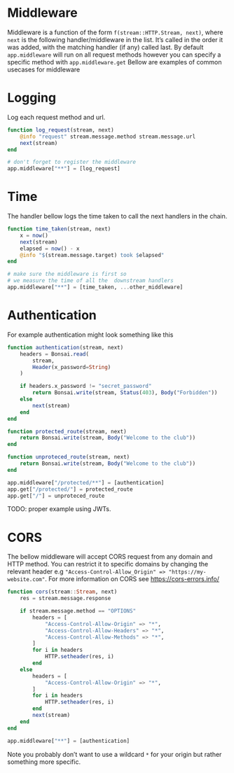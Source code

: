 # Middleware 

Middleware is a function of the form `f(stream::HTTP.Stream, next)`, where `next` is the following handler/middleware in the list.  It's called in the order it was added, with the matching handler (if any) called last. 
By default `app.middleware` will run on all request methods however you can specify a specific method with `app.middleware.get` Bellow are examples of common usecases for middleware

# Logging

Log each request method and url.

```julia
function log_request(stream, next)
    @info "request" stream.message.method stream.message.url
    next(stream)
end

# don't forget to register the middleware
app.middleware["**"] = [log_request]
```

# Time

The handler bellow logs the time taken to call the next handlers in the chain. 

```julia
function time_taken(stream, next)
    x = now()
    next(stream)
    elapsed = now() - x
    @info "$(stream.message.target) took $elapsed" 
end

# make sure the middleware is first so
# we measure the time of all the  downstream handlers
app.middleware["**"] = [time_taken, ...other_middleware]
```

# Authentication

For example authentication might look something like this

```julia
function authentication(stream, next)
    headers = Bonsai.read(
        stream,
        Header(x_password=String)
    )

    if headers.x_password != "secret_password"
        return Bonsai.write(stream, Status(403), Body("Forbidden"))
    else
        next(stream)
    end
end

function protected_route(stream, next)
    return Bonsai.write(stream, Body("Welcome to the club"))
end

function unproteced_route(stream, next)
    return Bonsai.write(stream, Body("Welcome to the club"))
end

app.middleware["/protected/**"] = [authentication]
app.get["/protected/"] = protected_route
app.get["/"] = unproteced_route
```

TODO: proper example using JWTs.

# CORS

The bellow middleware will accept CORS request from any domain and HTTP method. You can restrict it to specific domains by changing the relevant header e.g `"Access-Control-Allow_Origin" => "https://my-website.com"`.  For more information on CORS see [https://cors-errors.info/](https://cors-errors.info/)

```julia
function cors(stream::Stream, next)
    res = stream.message.response

    if stream.message.method == "OPTIONS"
		headers = [
			"Access-Control-Allow-Origin" => "*",
			"Access-Control-Allow-Headers" => "*",
			"Access-Control-Allow-Methods" => "*",
		]
        for i in headers
            HTTP.setheader(res, i)
        end
    else
		headers = [
			"Access-Control-Allow-Origin" => "*",
		]
        for i in headers
            HTTP.setheader(res, i)
        end
        next(stream)
    end
end

app.middleware["**"] = [authentication]
```

Note you probably don't want to use a wildcard `*` for your origin but rather something more specific.

